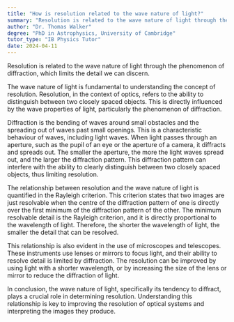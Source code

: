 ```yaml
---
title: "How is resolution related to the wave nature of light?"
summary: "Resolution is related to the wave nature of light through the phenomenon of diffraction, which limits the detail we can discern."
author: "Dr. Thomas Walker"
degree: "PhD in Astrophysics, University of Cambridge"
tutor_type: "IB Physics Tutor"
date: 2024-04-11
---
```


Resolution is related to the wave nature of light through the phenomenon of diffraction, which limits the detail we can discern.

The wave nature of light is fundamental to understanding the concept of resolution. Resolution, in the context of optics, refers to the ability to distinguish between two closely spaced objects. This is directly influenced by the wave properties of light, particularly the phenomenon of diffraction.

Diffraction is the bending of waves around small obstacles and the spreading out of waves past small openings. This is a characteristic behaviour of waves, including light waves. When light passes through an aperture, such as the pupil of an eye or the aperture of a camera, it diffracts and spreads out. The smaller the aperture, the more the light waves spread out, and the larger the diffraction pattern. This diffraction pattern can interfere with the ability to clearly distinguish between two closely spaced objects, thus limiting resolution.

The relationship between resolution and the wave nature of light is quantified in the Rayleigh criterion. This criterion states that two images are just resolvable when the centre of the diffraction pattern of one is directly over the first minimum of the diffraction pattern of the other. The minimum resolvable detail is the Rayleigh criterion, and it is directly proportional to the wavelength of light. Therefore, the shorter the wavelength of light, the smaller the detail that can be resolved.

This relationship is also evident in the use of microscopes and telescopes. These instruments use lenses or mirrors to focus light, and their ability to resolve detail is limited by diffraction. The resolution can be improved by using light with a shorter wavelength, or by increasing the size of the lens or mirror to reduce the diffraction of light.

In conclusion, the wave nature of light, specifically its tendency to diffract, plays a crucial role in determining resolution. Understanding this relationship is key to improving the resolution of optical systems and interpreting the images they produce.
    
